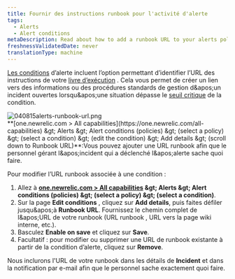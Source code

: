 ```yaml
---
title: Fournir des instructions runbook pour l'activité d'alerte
tags:
  - Alerts
  - Alert conditions
metaDescription: Read about how to add a runbook URL to your alerts policy condtion.
freshnessValidatedDate: never
translationType: machine
---
```


[Les conditions](/docs/alerts/new-relic-alerts-beta/configuring-alert-policies/define-alert-conditions) d’alerte incluent l’option permettant d’identifier l’URL des instructions de votre [livre d’exécution](/docs/using-new-relic/welcome-new-relic/get-started/glossary#alert-runbook) . Cela vous permet de créer un lien vers des informations ou des procédures standards de gestion d&amp;apos;un incident ouvertes lorsqu&amp;apos;une situation dépasse le [seuil critique](/docs/alerts/new-relic-alerts-beta/configuring-alert-policies/define-thresholds-trigger-alert) de la condition.

<img title="040815alerts-runbook-url.png" alt="040815alerts-runbook-url.png" src="/images/accounts_screenshot-full_alerts-runbook.webp" />

<figcaption>
  <DNT>**[one.newrelic.com &gt; All capabilities](https://one.newrelic.com/all-capabilities) &amp;gt; Alerts &amp;gt; Alert conditions (policies) &amp;gt; (select a policy) &amp;gt; (select a condition) &amp;gt; (edit the condition) &amp;gt; Add details &amp;gt; (scroll down to Runbook URL)**</DNT>:Vous pouvez ajouter une URL runbook afin que le personnel gérant l&amp;apos;incident qui a déclenché l&amp;apos;alerte sache quoi faire.
</figcaption>

Pour modifier l’URL runbook associée à une condition :

1. Allez à <DNT>**[one.newrelic.com &gt; All capabilities](https://one.newrelic.com/all-capabilities) &amp;gt; Alerts &amp;gt; Alert conditions (policies) &amp;gt; (select a policy) &amp;gt; (select a condition)**</DNT>.
2. Sur la page <DNT>**Edit conditions**</DNT> , cliquez sur <DNT>**Add details**</DNT>, puis faites défiler jusqu&amp;apos;à <DNT>**Runbook URL**</DNT>. Fournissez le chemin complet de l&amp;apos;URL de votre runbook (URL runbook , URL vers la page wiki interne, etc.).
3. Basculez <DNT>**Enable on save**</DNT> et cliquez sur <DNT>**Save**</DNT>.
4. Facultatif : pour modifier ou supprimer une URL de runbook existante à partir de la condition d’alerte, cliquez sur <DNT>**Remove**</DNT>.

Nous inclurons l&apos;URL de votre runbook dans les détails de <DNT>**Incident**</DNT> et dans la notification par e-mail afin que le personnel sache exactement quoi faire.